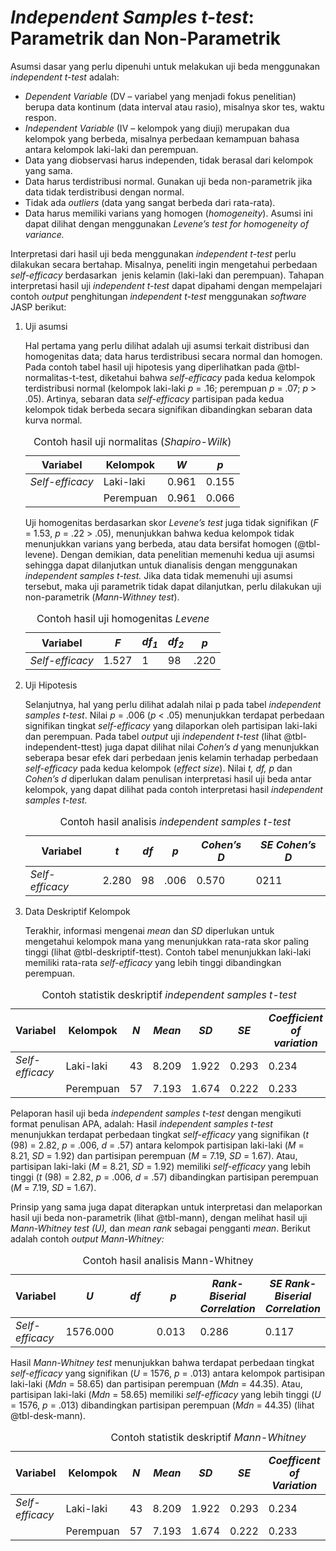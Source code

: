 # *Independent Samples t-test*: Parametrik dan Non-Parametrik

Asumsi dasar yang perlu dipenuhi untuk melakukan uji beda menggunakan *independent t-test* adalah:

-   *Dependent Variable* (DV – variabel yang menjadi fokus penelitian) berupa data kontinum (data interval atau rasio), misalnya skor tes, waktu respon.
-   *Independent Variable* (IV – kelompok yang diuji) merupakan dua kelompok yang berbeda, misalnya perbedaan kemampuan bahasa antara kelompok laki-laki dan perempuan.
-   Data yang diobservasi harus independen, tidak berasal dari kelompok yang sama.
-   Data harus terdistribusi normal. Gunakan uji beda non-parametrik jika data tidak terdistribusi dengan normal.
-   Tidak ada *outliers* (data yang sangat berbeda dari rata-rata).
-   Data harus memiliki varians yang homogen (*homogeneity*). Asumsi ini dapat dilihat dengan menggunakan *Levene’s test for homogeneity of variance.*

Interpretasi dari hasil uji beda menggunakan *independent t-test* perlu dilakukan secara bertahap. Misalnya, peneliti ingin mengetahui perbedaan *self-efficacy* berdasarkan  jenis kelamin (laki-laki dan perempuan). Tahapan interpretasi hasil uji *independent t-test* dapat dipahami dengan mempelajari contoh *output* penghitungan *independent t-test* menggunakan *software* JASP berikut:

1.  Uji asumsi

    Hal pertama yang perlu dilihat adalah uji asumsi terkait distribusi dan homogenitas data; data harus terdistribusi secara normal dan homogen. Pada contoh tabel hasil uji hipotesis yang diperlihatkan pada @tbl-normalitas-t-test, diketahui bahwa *self-efficacy* pada kedua kelompok terdistribusi normal (kelompok laki-laki *p* = .16; perempuan *p* = .07; *p* \> .05). Artinya, sebaran data *self-efficacy* partisipan pada kedua kelompok tidak berbeda secara signifikan dibandingkan sebaran data kurva normal.

    ::: {#tbl-normalitas-t-test}
    | Variabel        | Kelompok  | *W*   | *p*   |
    |-----------------|-----------|-------|-------|
    | *Self-efficacy* | Laki-laki | 0.961 | 0.155 |
    |                 | Perempuan | 0.961 | 0.066 |

    : Contoh hasil uji normalitas (*Shapiro-Wilk*)
    :::

    Uji homogenitas berdasarkan skor *Levene’s* *test* juga tidak signifikan (*F* = 1.53, *p* = .22 \> .05), menunjukkan bahwa kedua kelompok tidak menunjukkan varians yang berbeda, atau data bersifat homogen (@tbl-levene). Dengan demikian, data penelitian memenuhi kedua uji asumsi sehingga dapat dilanjutkan untuk dianalisis dengan menggunakan *independent samples t-test.* Jika data tidak memenuhi uji asumsi tersebut, maka uji parametrik tidak dapat dilanjutkan, perlu dilakukan uji non-parametrik (*Mann-Withney test*).

    ::: {#tbl-levene}
    | Variabel        | *F*   | *df~1~* | *df~2~* | *p*  |
    |-----------------|-------|---------|---------|------|
    | *Self-efficacy* | 1.527 | 1       | 98      | .220 |

    : Contoh hasil uji homogenitas *Levene*
    :::

2.  Uji Hipotesis

    Selanjutnya, hal yang perlu dilihat adalah nilai p pada tabel *independent samples t-test*. Nilai *p* = .006 (*p* \< .05) menunjukkan terdapat perbedaan signifikan tingkat *self-efficacy* yang dilaporkan oleh partisipan laki-laki dan perempuan. Pada tabel *output* uji *independent t-test* (lihat @tbl-independent-ttest) juga dapat dilihat nilai *Cohen’s d* yang menunjukkan seberapa besar efek dari perbedaan jenis kelamin terhadap perbedaan *self-efficacy* pada kedua kelompok (*effect size*). Nilai *t, df, p* dan *Cohen’s d* diperlukan dalam penulisan interpretasi hasil uji beda antar kelompok, yang dapat dilihat pada contoh interpretasi hasil *independent samples t-test.*

    ::: {#tbl-independent-ttest}
    | Variabel        | *t*   | *df* | *p*  | *Cohen's D* | *SE Cohen's D* |
    |-----------------|-------|------|------|-------------|----------------|
    | *Self-efficacy* | 2.280 | 98   | .006 | 0.570       | 0211           |

    : Contoh hasil analisis *independent samples t-test*
    :::

3.  Data Deskriptif Kelompok

    Terakhir, informasi mengenai *mean* dan *SD* diperlukan untuk mengetahui kelompok mana yang menunjukkan rata-rata skor paling tinggi (lihat @tbl-deskriptif-ttest). Contoh tabel menunjukkan laki-laki memiliki rata-rata *self-efficacy* yang lebih tinggi dibandingkan perempuan.

::: {#tbl-deskriptif-ttest}
| Variabel        | Kelompok  | *N* | *Mean* | *SD*  | *SE*  | *Coefficient of variation* |
|-----------|-----------|-----------|-----------|-----------|-----------|-----------|
| *Self-efficacy* | Laki-laki | 43  | 8.209  | 1.922 | 0.293 | 0.234                      |
|                 | Perempuan | 57  | 7.193  | 1.674 | 0.222 | 0.233                      |

: Contoh statistik deskriptif *independent samples t-test*
:::

Pelaporan hasil uji beda *independent samples t-test* dengan mengikuti format penulisan APA, adalah: Hasil *independent samples t-test* menunjukkan terdapat perbedaan tingkat *self-efficacy* yang signifikan (*t* (98) = 2.82, *p* = .006, *d* = .57) antara kelompok partisipan laki-laki (*M* = 8.21, *SD* = 1.92) dan partisipan perempuan (*M* = 7.19, *SD* = 1.67). Atau, partisipan laki-laki (*M* = 8.21, *SD* = 1.92) memiliki *self-efficacy* yang lebih tinggi (*t* (98) = 2.82, *p* = .006, *d* = .57) dibandingkan partisipan perempuan (*M* = 7.19, *SD* = 1.67).

Prinsip yang sama juga dapat diterapkan untuk interpretasi dan melaporkan hasil uji beda non-parametrik (lihat @tbl-mann), dengan melihat hasil uji *Mann-Whitney test (U),* dan *mean rank* sebagai pengganti *mean*. Berikut adalah contoh *output* *Mann-Whitney:*

::: {#tbl-mann}
| Variabel | *U* | *df* | *p* | *Rank-Biserial Correlation* | *SE Rank-Biserial Correlation* |
|------------|------------|------------|------------|------------|------------|
| *Self-efficacy* | 1576.000 |  | 0.013 | 0.286 | 0.117 |

: Contoh hasil analisis Mann-Whitney
:::

Hasil *Mann-Whitney test* menunjukkan bahwa terdapat perbedaan tingkat *self-efficacy* yang signifikan (*U* = 1576, *p* = .013) antara kelompok partisipan laki-laki (*Mdn* = 58.65) dan partisipan perempuan (*Mdn* = 44.35). Atau, partisipan laki-laki (*Mdn* = 58.65) memiliki *self-efficacy* yang lebih tinggi (*U* = 1576, *p* = .013) dibandingkan partisipan perempuan (*Mdn* = 44.35) (lihat @tbl-desk-mann).

::: {#tbl-desk-mann}
| Variabel | Kelompok | *N* | *Mean* | *SD* | *SE* | *Coefficent of Variation* | *Mean Rank* | *Sum Rank* |
|--------|--------|--------|--------|--------|--------|--------|--------|--------|
| *Self-efficacy* | Laki-laki | 43 | 8.209 | 1.922 | 0.293 | 0.234 | 58.651 | 2522 |
|  | Perempuan | 57 | 7.193 | 1.674 | 0.222 | 0.233 | 44.351 | 2528 |

: Contoh statistik deskriptif *Mann-Whitney*
:::
